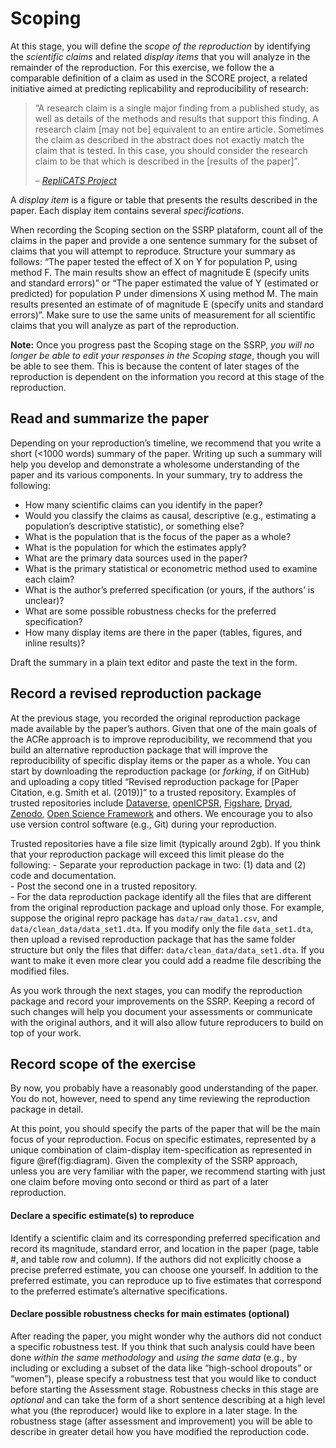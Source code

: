 # Scoping

At this stage, you will define the *scope of the reproduction* by identifying the *scientific claims* and related *display items* that you will analyze in the remainder of the reproduction. For this exercise, we follow the a comparable definition of a claim as used in the SCORE project, a related initiative aimed at predicting replicability and reproducibility of research:  

>"A research claim is a single major finding from a published study, as well as details of the methods and results that support this finding. A research claim [may not be] equivalent to an entire article. Sometimes the claim as described in the abstract does not exactly match the claim that is tested. In this case, you should consider the research claim to be that which is described in the [results of the paper]".
>
> -- <cite>[RepliCATS Project](https://replicats.research.unimelb.edu.au/#tab301) </cite>

A *display item* is a figure or table that presents the results described in the paper. Each display item contains several *specifications*. 

When recording the Scoping section on the SSRP plataform, count all of the claims in the paper and provide a one sentence summary for the subset of claims that you will attempt to reproduce. Structure your summary as follows: "The paper tested the effect of X on Y for population P, using method F. The main results show an effect of magnitude E (specify units and standard errors)" or "The paper estimated the value of Y (estimated or predicted) for population P under dimensions X using method M. The main results presented an estimate of of magnitude E (specify units and standard errors)". Make sure to use the same units of measurement for all scientific claims that you will analyze as part of the reproduction.

**Note:** Once you progress past the Scoping stage on the SSRP, *you will no longer be able to edit your responses in the Scoping stage*, though you will be able to see them. This is because the content of later stages of the reproduction is dependent on the information you record at this stage of the reproduction.


## Read and summarize the paper {#read-sum}


Depending on your reproduction's timeline, we recommend that you write a short (<1000 words) summary of the paper. Writing up such a summary will help you develop and demonstrate a wholesome understanding of the paper and its various components. In your summary, try to address the following:  

- How many scientific claims can you identify in the paper? 
- Would you classify the claims as causal, descriptive (e.g., estimating a population's descriptive statistic), or something else?  
- What is the population that is the focus of the paper as a whole?  
- What is the population for which the estimates apply?  
- What are the primary data sources used in the paper?  
- What is the primary statistical or econometric method used to examine each claim?  
- What is the author's preferred specification (or yours, if the authors' is unclear)?  
- What are some possible robustness checks for the preferred specification?    
- How many display items are there in the paper (tables, figures, and inline results)?  

Draft the summary in a plain text editor and paste the text in the form.  

## Record a revised reproduction package  

At the previous stage, you recorded the original reproduction package made available by the paper's authors. Given that one of the main goals of the ACRe approach is to improve reproducibility, we recommend that you build an alternative reproduction package that will improve the reproducibility of specific display items or the paper as a whole. 
You can start by downloading the reproduction package (or *forking*, if on GitHub) and uploading a copy titled "Revised reproduction package for [Paper Citation, e.g. Smith et al. (2019)]" to a trusted repository. Examples of trusted repositories include [Dataverse](https://dataverse.org/), [openICPSR](https://www.openicpsr.org/openicpsr/), [Figshare](https://figshare.com), [Dryad](https://datadryad.org/stash), [Zenodo](https://about.zenodo.org/), [Open Science Framework](osf.io/) and others. We encourage you to also use version control software (e.g., Git) during your reproduction.

Trusted repositories have a file size limit (typically around 2gb). If you think that your reproduction package will exceed this limit please do the following: 
- Separate your reproduction package in two: (1) data and (2) code and documentation.   
- Post the second one in a trusted repository.   
- For the data reproduction package identify all the files that are different  
from the original reproduction package and upload only those. For example, suppose the original repro package has `data/raw_data1.csv`, and `data/clean_data/data_set1.dta`. If you modify only the file `data_set1.dta`, then upload a revised reproduction package that has the same folder structure but only the files that differ: `data/clean_data/data_set1.dta`. If you want to make it even more clear you could add a readme file describing the modified files. 


As you work through the next stages, you can modify the reproduction package and record your improvements on the SSRP. Keeping a record of such changes will help you document your assessments or communicate with the original authors, and it will also allow future reproducers to build on top of your work.


## Record scope of the exercise {#declare-estimates}

By now, you probably have a reasonably good understanding of the paper. You do not, however, need to spend any time reviewing the reproduction package in detail.

At this point, you should specify the parts of the paper that will be the main focus of your reproduction. Focus on specific estimates, represented by a unique combination of claim-display item-specification as represented in figure \@ref(fig:diagram). Given the complexity of the SSRP approach, unless you are very familiar with the paper, we recommend starting with just one claim before moving onto second or third as part of a later reproduction.

#### Declare a specific estimate(s) to reproduce {-}    

Identify a scientific claim and its corresponding preferred specification and record its magnitude, standard error, and location in the paper (page, table #, and table row and column). If the authors did not explicitly choose a precise preferred estimate, you can choose one yourself. In addition to the preferred estimate, you can reproduce up to five estimates that correspond to the preferred estimate's alternative specifications.

#### Declare possible robustness checks for main estimates (optional) {-}    
After reading the paper, you might wonder why the authors did not conduct a specific robustness test. If you think that such analysis could have been done *within the same methodology* and *using the same data* (e.g., by including or excluding a subset of the data like "high-school dropouts" or "women"), please specify a robustness test that you would like to conduct before starting the Assessment stage. Robustness checks in this stage are *optional* and can take the form of a short sentence describing at a high level what you (the reproducer) would like to explore in a later stage. In the robustness stage (after assessment and improvement) you will be able to describe in greater detail how you have modified the reproduction code.
